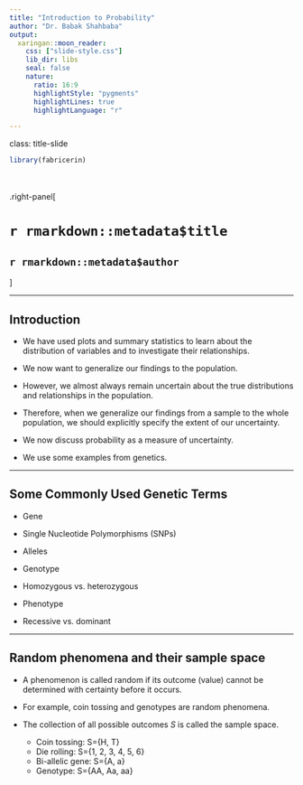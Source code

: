 ```yaml
---
title: "Introduction to Probability"
author: "Dr. Babak Shahbaba"
output: 
  xaringan::moon_reader:
    css: ["slide-style.css"]
    lib_dir: libs
    seal: false
    nature:
      ratio: 16:9
      highlightStyle: "pygments"
      highlightLines: true
      highlightLanguage: "r"

---
```


class: title-slide

```r
library(fabricerin)
```

<br>
<br>
.right-panel[ 
<br>

# `r rmarkdown::metadata$title`

## `r rmarkdown::metadata$author`

]

---

## Introduction
 - We have used plots and summary statistics to learn about the distribution of variables and to investigate their relationships. 
 
 - We now want to generalize our findings to the population. 
 
 - However, we almost always remain uncertain about the true distributions and relationships in the population.
 
 - Therefore, when we generalize our findings from a sample to the whole population, we should explicitly specify the extent of our uncertainty.  
 
 - We now discuss probability as a measure of uncertainty.
 
 - We use some examples from genetics.  
 
---
 
## Some Commonly Used Genetic Terms
 
- Gene

- Single Nucleotide Polymorphisms (SNPs)

- Alleles

- Genotype

- Homozygous vs. heterozygous

- Phenotype

- Recessive vs. dominant

---

## Random phenomena and their sample space

- A phenomenon is called random if its outcome (value) cannot be determined with certainty before it occurs. 

- For example, coin tossing and genotypes  are random phenomena.

- The collection of all possible outcomes $S$ is called the sample space. 

  + Coin tossing: S=\{H, T\} 
  + Die rolling: S=\{1, 2, 3, 4, 5, 6\} 
  + Bi-allelic gene: S=\{A, a\} 
  + Genotype: S=\{AA, Aa, aa\}
